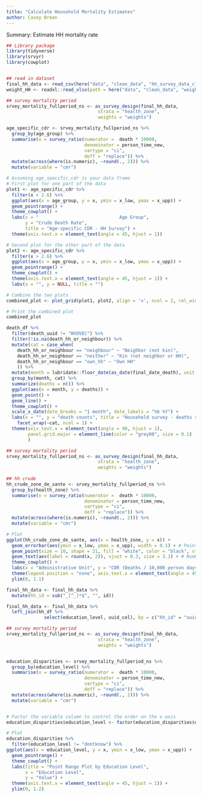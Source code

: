 ```yaml
---
title: "Calculate Household Mortality Estimates"
author: Casey Breen
---
```


Summary: Estimate HH mortality rate 


```r
## Library package 
library(tidyverse)
library(srvyr)
library(cowplot)


## read in dataset 
final_hh_data <- read_csv(here("data", "clean_data", "hh_survey_data_clean.csv")) 
weight_HH <- readxl::read_xlsx(path = here("data", "clean_data", "weight_pop.xlsx"))
```


```r
## survey mortality period 
srvey_mortality_fullperiod_ns <- as_survey_design(final_hh_data,
                                  strata = "health_zone",
                                  weights = "weights")

age_specific_cdr <- srvey_mortality_fullperiod_ns %>% 
  group_by(age_group) %>% 
  summarise(x = survey_ratio(numerator =  death * 10000,
                             denominator = person_time_new,
                             vartype = "ci",
                             deff = "replace")) %>%
  mutate(across(where(is.numeric), ~round(., 2))) %>%
  mutate(variable = "cmr")

# Assuming age_specific_cdr is your data frame
# First plot for one part of the data
plot1 <- age_specific_cdr %>%
  filter(x < 2.6) %>% 
  ggplot(aes(x = age_group, y = x, ymin = x_low, ymax = x_upp)) +
  geom_pointrange() +
  theme_cowplot() +
  labs(x = "                              Age Group",
       y = "Crude Death Rate",
       title = "Age-specific CDR - HH Survey") +
  theme(axis.text.x = element_text(angle = 45, hjust = 1))

# Second plot for the other part of the data
plot2 <- age_specific_cdr %>%
  filter(x > 2.6) %>% 
  ggplot(aes(x = age_group, y = x, ymin = x_low, ymax = x_upp)) +
  geom_pointrange() +
  theme_cowplot() +
  theme(axis.text.x = element_text(angle = 45, hjust = 1)) + 
  labs(x = "", y = NULL, title = "") 

# Combine the two plots
combined_plot <- plot_grid(plot1, plot2, align = 'v', ncol = 2, rel_widths = c(2, 1))

# Print the combined plot
combined_plot
```


```r
death_df %>% 
  filter(death_uuid != "WVOVEC") %>%
  filter(!is.na(death_hh_or_neighbour)) %>% 
  mutate(cat = case_when(
    death_hh_or_neighbour == "neighbour" ~ "Neighbor (not kin)",
    death_hh_or_neighbour == "neither" ~ "Kin (not neighbor or HH)",
    death_hh_or_neighbour == "own_hh" ~ "Own HH"
    )) %>% 
  mutate(month = lubridate::floor_date(as_date(final_date_death), unit = "months")) %>% 
  group_by(month, cat) %>% 
  summarize(deaths = n()) %>% 
  ggplot(aes(x = month, y = deaths)) + 
  geom_point() + 
  geom_line() + 
  theme_cowplot() + 
  scale_x_date(date_breaks = "1 month", date_labels = "%b %Y") +
  labs(x = "", y = "death counts", title = "Household survey - deaths reported by month") + 
    facet_wrap(~cat, ncol = 1) + 
  theme(axis.text.x = element_text(angle = 90, hjust = 1),
        panel.grid.major = element_line(color = "grey80", size = 0.1)
        ) 
```



```r
## survey mortality period 
srvey_mortality_fullperiod_ns <- as_survey_design(final_hh_data,
                                  strata = "health_zone",
                                  weights = "weights")
 
## hh crude 
hh_crude_zone_de_sante <- srvey_mortality_fullperiod_ns %>%
  group_by(health_zone) %>% 
  summarise(x = survey_ratio(numerator =  death * 10000,
                             denominator = person_time_new,
                             vartype = "ci",
                             deff = "replace")) %>%
  mutate(across(where(is.numeric), ~round(., 2))) %>%
  mutate(variable = "cmr")

# Plot
ggplot(hh_crude_zone_de_sante, aes(x = health_zone, y = x)) +
  geom_errorbar(aes(ymin = x_low, ymax = x_upp), width = 0.1) + # Pointrange for the error bars
  geom_point(size = 10, shape = 21, fill = "white", color = "black", stroke = .7) + # Bubble-like points
  geom_text(aes(label = round(x, 2)), vjust = 0.3, size = 3.1) + # Numbers above bubbles
  theme_cowplot() +
  labs(x = "Administrative Unit", y = "CDR (Deaths / 10,000 person days)", title = "Crude Death Rate Estimates") +
  theme(legend.position = "none", axis.text.x = element_text(angle = 45, hjust = 1)) + 
  ylim(0, 1.1) 
```


```r
final_hh_data <- final_hh_data %>% 
  mutate(hh_id = sub("_[^_]*$", "", id)) 
```


```r
final_hh_data <- final_hh_data %>% 
  left_join(hh_df %>% 
              select(education_level, uuid_col), by = c("hh_id" = "uuid_col"))
```

```r
## survey mortality period 
srvey_mortality_fullperiod_ns <- as_survey_design(final_hh_data,
                                  strata = "health_zone",
                                  weights = "weights")


education_disparities <- srvey_mortality_fullperiod_ns %>%
  group_by(education_level) %>% 
  summarise(x = survey_ratio(numerator =  death * 10000,
                             denominator = person_time_new,
                             vartype = "ci",
                             deff = "replace")) %>%
  mutate(across(where(is.numeric), ~round(., 2))) %>%
  mutate(variable = "cmr")


# Factor the variable column to control the order on the x-axis
education_disparities$education_level <- factor(education_disparities$education_level, levels = c("none", "primary", "lower_secondary", "upper_secondary", "superior", "dontknow"))

# Plot
education_disparities %>% 
  filter(education_level != "dontknow") %>% 
ggplot(aes(x = education_level, y = x, ymin = x_low, ymax = x_upp)) +
  geom_pointrange() +
  theme_cowplot() +
  labs(title = "Point Range Plot by Education Level",
       x = "Education Level",
       y = "Value") +
  theme(axis.text.x = element_text(angle = 45, hjust = 1)) + 
  ylim(0, 1.2)
```



